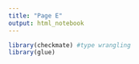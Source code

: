 ```yaml
---
title: "Page E"
output: html_notebook
---
```



```r
library(checkmate) #type wrangling
library(glue) 
```

